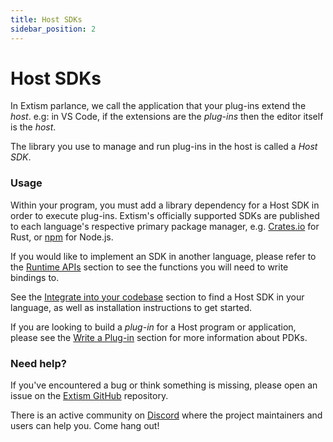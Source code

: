 ```yaml
---
title: Host SDKs
sidebar_position: 2
---
```



# Host SDKs

In Extism parlance, we call the application that your plug-ins extend the _host_. e.g: in VS Code, if the extensions are the _plug-ins_ then the editor itself is the _host_. 

The library you use to manage and run plug-ins in the host is called a _Host SDK_.

### Usage

Within your program, you must add a library dependency for a Host SDK in order to execute plug-ins. Extism's officially supported SDKs are published to each language's respective primary package manager, e.g. [Crates.io](https://crates.io/users/extism-bot) for Rust, or [npm](https://www.npmjs.com/org/extism) for Node.js.

<div className="sdk-quickstart">
    <SDKLogoLinks/>
</div>

If you would like to implement an SDK in another language, please refer to the [Runtime APIs](/docs/concepts/runtime-apis) section to see the functions you will need to write bindings to.

See the [Integrate into your codebase](/docs/quickstart/host-quickstart) section to find a Host SDK in your language, as well as installation instructions to get started.

If you are looking to build a _plug-in_ for a Host program or application, please see the [Write a Plug-in](/docs/concepts/pdk) section for more information about PDKs.

### Need help?

If you've encountered a bug or think something is missing, please open an issue on the [Extism GitHub](https://github.com/extism/extism) repository.

There is an active community on [Discord](https://discord.gg/cx3usBCWnc) where the project maintainers and users can help you. Come hang out!

